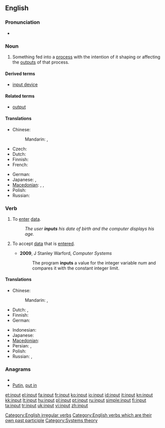 {{wikipedia}}
==English==

===Pronunciation===
* {{IPA|/'ɪnpʊt/}}

===Noun===
{{en-noun}}

# Something fed into a [[process]] with the intention of it shaping or affecting the [[outputs]] of that process.

====Derived terms====
* [[input device]]

====Related terms====
* [[output]]

====Translations====
{{trans-top|something fed into a process}}
* Chinese:
*: Mandarin: {{t-|cmn|輸入|sc=Hani}},  {{t-|cmn|输入|tr=shūrù|sc=Hani}}
* Czech: {{t-|cs|vstup|m}}
* Dutch: {{t-|nl|invoer}}
* Finnish: {{t-|fi|syöte}}
* French: {{t+|fr|entrée|f}}
{{trans-mid}}
* German: {{t+|de|Eingabe|f}}
* Japanese: {{t+|ja|入力|tr=にゅうりょく, nyūryoku}},  {{t|ja|インプット|tr=inputto}}
* [[Macedonian]]: {{t|mk|внос|m|tr=vnos}},  {{t|mk|влез|m|tr=vlez}},  {{t|mk|вложување|n|tr=vložúvanje}}
* Polish: {{t|pl|wkład}}
* Russian: {{t|ru|ввод|m|tr=vvod}}
{{trans-bottom}}

===Verb===
{{en-verb|inputs|inputting|'''input''' or '''[[inputted]]'''}}

# {{transitive}} To [[enter#Verb|enter]] [[data]].
#: ''The user '''inputs''' his date of birth and the computer displays his age.''
# {{transitive}} To accept [[data]] that is [[enter]]ed.
#* '''2009''', J Stanley Warford, ''Computer Systems''
#*: The program '''inputs''' a value for the integer variable ''num'' and compares it with the constant integer limit.

====Translations====
{{trans-top|to enter data}}
* Chinese:
*: Mandarin: {{t-|cmn|輸入|sc=Hani}},  {{t-|cmn|输入|tr=shūrù|sc=Hani}}
* Dutch: {{t-|nl|ingeven}}, {{t+|nl|invoeren}}
* Finnish: {{t+|fi|syöttää}}
* German: {{t+|de|eingeben}}
{{trans-mid}}
* Indonesian: {{t-|id|masuk|alt=memasukkan|xs=Indonesian}}
* Japanese: {{t|ja|入力|tr=にゅうりょくする, nyūryoku-suru|alt=入力する|sc=Jpan}}
* [[Macedonian]]: {{t|mk|внeсува|tr=vnésuva}}
* Persian: {{t|fa|درونداد|xs=Persian}},  {{t|fa|دروندادن|xs=Persian}}
* Polish: {{t|pl|wprowadzać dane}}
* Russian: {{t|ru|вводить|tr=vvodít'}} {{impf}}, {{t|ru|ввести|tr=vvestí}} {{pf}}
{{trans-bottom}}

===Anagrams===
* {{alphagram|inptu}}
* [[Putin#English|Putin]], [[put in#English|put in]]

[[Category:English irregular verbs]]
[[Category:English verbs which are their own past participle]]
[[Category:Systems theory]]

[[et:input]]
[[el:input]]
[[fa:input]]
[[fr:input]]
[[ko:input]]
[[io:input]]
[[id:input]]
[[it:input]]
[[kn:input]]
[[kk:input]]
[[lt:input]]
[[hu:input]]
[[pl:input]]
[[pt:input]]
[[ru:input]]
[[simple:input]]
[[fi:input]]
[[ta:input]]
[[tr:input]]
[[uk:input]]
[[vi:input]]
[[zh:input]]